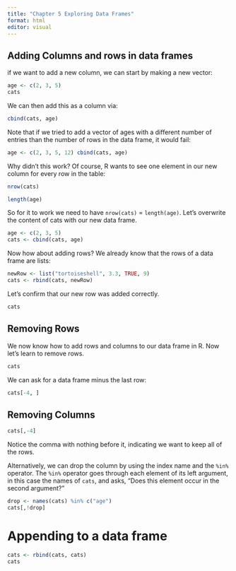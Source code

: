 ```yaml
---
title: "Chapter 5 Exploring Data Frames"
format: html
editor: visual
---
```


## 

## Adding Columns and rows in data frames

if we want to add a new column, we can start by making a new vector:

```r
age <- c(2, 3, 5)
cats
```

We can then add this as a column via:

```r
cbind(cats, age)
```

Note that if we tried to add a vector of ages with a different number of entries than the number of rows in the data frame, it would fail:

```r
age <- c(2, 3, 5, 12) cbind(cats, age)
```

Why didn’t this work? Of course, R wants to see one element in our new column for every row in the table:

```r
nrow(cats)
```

```r
length(age)
```

So for it to work we need to have `nrow(cats)` = `length(age)`. Let’s overwrite the content of cats with our new data frame.

```r
age <- c(2, 3, 5)
cats <- cbind(cats, age)
```

Now how about adding rows? We already know that the rows of a data frame are lists:

```r
newRow <- list("tortoiseshell", 3.3, TRUE, 9)
cats <- rbind(cats, newRow)
```

Let’s confirm that our new row was added correctly.

```r
cats
```

## Removing Rows

We now know how to add rows and columns to our data frame in R. Now let’s learn to remove rows.

```r
cats
```

We can ask for a data frame minus the last row:

```r
cats[-4, ]
```

## Removing Columns

```r
cats[,-4]
```

Notice the comma with nothing before it, indicating we want to keep all of the rows.

Alternatively, we can drop the column by using the index name and the `%in%` operator. The `%in%` operator goes through each element of its left argument, in this case the names of `cats`, and asks, “Does this element occur in the second argument?”

```r
drop <- names(cats) %in% c("age")
cats[,!drop]

```

# Appending to a data frame

```r
cats <- rbind(cats, cats)
cats
```

